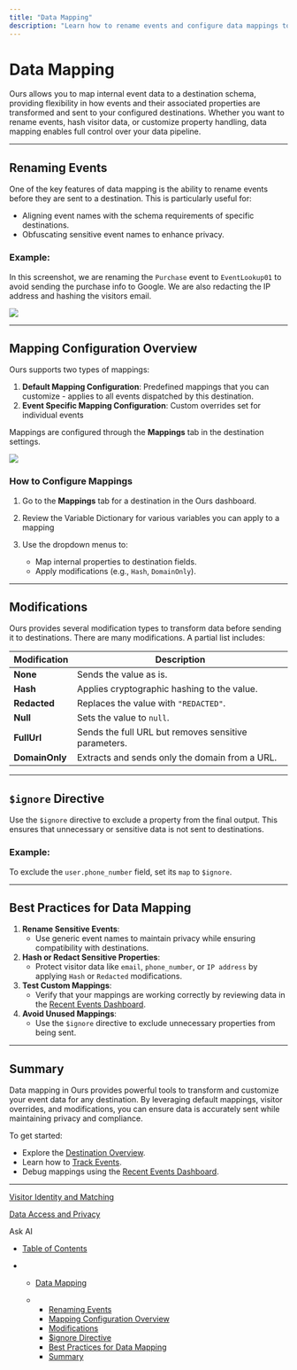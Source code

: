 ```yaml
---
title: "Data Mapping"
description: "Learn how to rename events and configure data mappings to customize how internal data is transformed for each destination."
---
```


# Data Mapping

Ours allows you to map internal event data to a destination schema, providing flexibility in how events and their associated properties are transformed and sent to your configured destinations. Whether you want to rename events, hash visitor data, or customize property handling, data mapping enables full control over your data pipeline.

***

## Renaming Events

One of the key features of data mapping is the ability to rename events before they are sent to a destination. This is particularly useful for:

* Aligning event names with the schema requirements of specific destinations.
* Obfuscating sensitive event names to enhance privacy.

### Example:

In this screenshot, we are renaming the `Purchase` event to `EventLookup01` to avoid sending the purchase info to Google. We are also redacting the IP address and hashing the visitors email.

![](/images/docs/0ea81454148c9d4dceeeb310dfa53da5c9777faf7f90076cbd6d4989b4d12f72-Xnapper-2024-12-30-14.28.32.jpg)

***

## Mapping Configuration Overview

Ours supports two types of mappings:

1. **Default Mapping Configuration**: Predefined mappings that you can customize - applies to all events dispatched by this destination.
2. **Event Specific Mapping Configuration**: Custom overrides set for individual events

Mappings are configured through the **Mappings** tab in the destination settings.

![](/images/docs/e421cd8609864febc477b26319a5246618b69b00434181331dc3b959b55288c3-Xnapper-2024-12-30-14.30.32.jpg)

### How to Configure Mappings

1. Go to the **Mappings** tab for a destination in the Ours dashboard.

2. Review the Variable Dictionary for various variables you can apply to a mapping

3. Use the dropdown menus to:

   * Map internal properties to destination fields.
   * Apply modifications (e.g., `Hash`, `DomainOnly`).

***

## Modifications

Ours provides several modification types to transform data before sending it to destinations. There are many modifications. A partial list includes:

| **Modification** | **Description**                                      |
| ---------------- | ---------------------------------------------------- |
| **None**         | Sends the value as is.                               |
| **Hash**         | Applies cryptographic hashing to the value.          |
| **Redacted**     | Replaces the value with `"REDACTED"`.                |
| **Null**         | Sets the value to `null`.                            |
| **FullUrl**      | Sends the full URL but removes sensitive parameters. |
| **DomainOnly**   | Extracts and sends only the domain from a URL.       |

***

## `$ignore` Directive

Use the `$ignore` directive to exclude a property from the final output. This ensures that unnecessary or sensitive data is not sent to destinations.

### Example:

To exclude the `user.phone_number` field, set its `map` to `$ignore`.

***

## Best Practices for Data Mapping

1. **Rename Sensitive Events**:
   * Use generic event names to maintain privacy while ensuring compatibility with destinations.
2. **Hash or Redact Sensitive Properties**:
   * Protect visitor data like `email`, `phone_number`, or `IP address` by applying `Hash` or `Redacted` modifications.
3. **Test Custom Mappings**:
   * Verify that your mappings are working correctly by reviewing data in the [Recent Events Dashboard](/docs/tracking-and-debugging-events).
4. **Avoid Unused Mappings**:
   * Use the `$ignore` directive to exclude unnecessary properties from being sent.

***

## Summary

Data mapping in Ours provides powerful tools to transform and customize your event data for any destination. By leveraging default mappings, visitor overrides, and modifications, you can ensure data is accurately sent while maintaining privacy and compliance.

To get started:

* Explore the [Destination Overview](/docs/destination-overview).
* Learn how to [Track Events](/docs/tracking-and-debugging-events).
* Debug mappings using the [Recent Events Dashboard](/docs/tracking-and-debugging-events).

***

[Visitor Identity and Matching](/docs/visitor-identity-and-matching)

[Data Access and Privacy](/docs/data-access-and-privacy)

Ask AI

* [Table of Contents](#)

* * [Data Mapping](#data-mapping)

  * * [Renaming Events](#renaming-events)
    * [Mapping Configuration Overview](#mapping-configuration-overview)
    * [Modifications](#modifications)
    * [$ignore Directive](#ignore-directive)
    * [Best Practices for Data Mapping](#best-practices-for-data-mapping)
    * [Summary](#summary)
